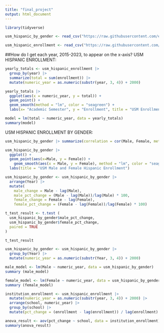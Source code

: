 ```yaml
---
title: "final_project"
output: html_document
---
```


```r
library(tidyverse)
```

```r
usm_hispanic_by_gender <- read_csv("https://raw.githubusercontent.com/emely-miranda/jour405_spring25/refs/heads/main/project/USM_HISPANIC_ENROLLMENT_GENDER.csv")
```

```r
usm_hispanic_enrollment <- read_csv("https://raw.githubusercontent.com/emely-miranda/jour405_spring25/refs/heads/main/project/USM_HISPANIC_ENROLLMENT.csv")
```
##How do I get each year, 2015-2023, to appear on the x-axis?
USM HISPANIC ENROLLMENT:
```r
yearly_totals <- usm_hispanic_enrollment |>
  group_by(year) |>
  summarize(total = sum(enrollment)) |> 
  mutate(numeric_year = as.numeric(substr(year, 3, 4)) + 2000)

yearly_totals |>
  ggplot(aes(x = numeric_year, y = total)) +
  geom_point() +
  geom_smooth(method = "lm", color = "seagreen") +
  labs(x= "Academic Semester", y = "Enrollment", title = "USM Enrollment of Hispanic Students")
```


```r
model = lm(total ~ numeric_year, data = yearly_totals)
summary(model)
```


USM HISPANIC ENROLLMENT BY GENDER:
```r
usm_hispanic_by_gender |> summarize(correlation = cor(Male, Female, method = "pearson"))
```
```r
usm_hispanic_by_gender |> 
  ggplot() + 
  geom_point(aes(x=Male, y = Female)) +
    geom_smooth(aes(x = Male, y = Female), method = "lm", color = "seagreen") +
  labs(title = "USM Male and Female Hispanic Enrollment")
```

```r
usm_hispanic_by_gender <- usm_hispanic_by_gender |>
  arrange(Year) |>
  mutate(
    male_change = Male - lag(Male),
    male_pct_change = (Male - lag(Male))/lag(Male) * 100,
    female_change = Female - lag(Female),
    female_pct_change = (Female - lag(Female))/lag(Female) * 100)

t_test_result <- t.test (
  usm_hispanic_by_gender$male_pct_change,
  usm_hispanic_by_gender$female_pct_change,
  paired = TRUE
)

t_test_result
```

```r
usm_hispanic_by_gender <- usm_hispanic_by_gender |>
  group_by(Year) |>
  mutate(numeric_year = as.numeric(substr(Year, 3, 4)) + 2000)

male_model <- lm(Male ~ numeric_year, data = usm_hispanic_by_gender)
summary (male_model)
```
```r
female_model <- lm(Female ~ numeric_year, data = usm_hispanic_by_gender)
summary (female_model)
```

```r
institution_enrollment <- usm_hispanic_enrollment |>
  mutate(numeric_year = as.numeric(substr(year, 3, 4)) + 2000) |> 
  arrange(school, numeric_year) |> 
  group_by(school) |> 
  mutate(pct_change = (enrollment - lag(enrollment)) / lag(enrollment) * 100)

anova_result <- aov(pct_change ~ school, data = institution_enrollment)
summary(anova_result)
```

